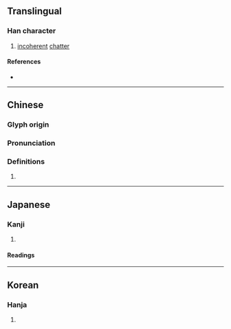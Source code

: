 {{character info/new}}
==Translingual==

===Han character===
{{Han char|rn=30|rad=口|as=07|sn=10|four=|canj=RJHQ|ids=⿰口牢}}

# [[incoherent]] [[chatter]]

====References====
* {{Han ref|kx=0190.290|dkj=03662|dj=0410.100|hdz=10634.080|uh=54F0|ud=21744}}

----

==Chinese==
{{zh-forms}}

===Glyph origin===
{{Han etym}}

===Pronunciation===
{{zh-pron
|m=láo
|c=
|mc=y
|oc=y
|cat=
}}

===Definitions===
{{zh-hanzi}}

# {{rfdef|zh}}

----

==Japanese==

===Kanji===
{{ja-kanji|grade=|rs=口07}}

# {{defn|lang=ja|sort=口07}}

====Readings====
{{ja-readings|on=[[ろう]] (rō)|kun=[[はっきりしない]] (hakkirishinai)}}

----

==Korean==

===Hanja===
{{ko-hanja|hangeul=로|rv=ro|mr=ro}}

# {{defn|lang=ko|sort=口07}}